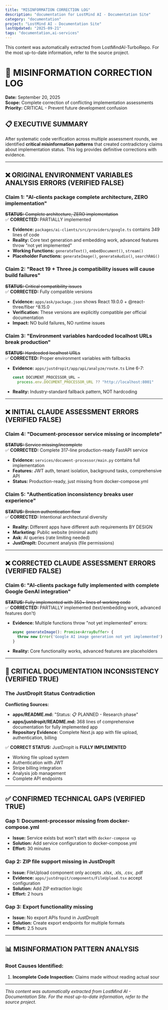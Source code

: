 ```yaml
---
title: "MISINFORMATION CORRECTION LOG"
description: "documentation for LostMind AI - Documentation Site"
category: "documentation"
project: "LostMind AI - Documentation Site"
lastUpdated: "2025-09-21"
tags: "documentation,ai-services"
---
```


<Info>
This content was automatically extracted from LostMindAI-TurboRepo.
For the most up-to-date information, refer to the source project.
</Info>

# 🚨 MISINFORMATION CORRECTION LOG

**Date:** September 20, 2025  
**Scope:** Complete correction of conflicting implementation assessments  
**Priority:** CRITICAL - Prevent future development confusion  

## 📋 EXECUTIVE SUMMARY

After systematic code verification across multiple assessment rounds, we identified **critical misinformation patterns** that created contradictory claims about implementation status. This log provides definitive corrections with evidence.

---

## ❌ ORIGINAL ENVIRONMENT VARIABLES ANALYSIS ERRORS (VERIFIED FALSE)

### **Claim 1: "AI-clients package complete architecture, ZERO implementation"**
~~**STATUS:** Complete architecture, ZERO implementation~~  
✅ **CORRECTED:** PARTIALLY implemented
- **Evidence:** `packages/ai-clients/src/providers/google.ts` contains 349 lines of code
- **Reality:** Core text generation and embedding work, advanced features throw "not yet implemented"
- **Working Functions:** `generateText()`, `embedDocument()`, `stream()`
- **Placeholder Functions:** `generateImage()`, `generateAudio()`, `searchRAG()`

### **Claim 2: "React 19 + Three.js compatibility issues will cause build failures"**
~~**STATUS:** Critical compatibility issues~~  
✅ **CORRECTED:** Fully compatible versions
- **Evidence:** `apps/ask/package.json` shows React 19.0.0 + @react-three/fiber ^8.15.0
- **Verification:** These versions are explicitly compatible per official documentation
- **Impact:** NO build failures, NO runtime issues

### **Claim 3: "Environment variables hardcoded localhost URLs break production"**
~~**STATUS:** Hardcoded localhost URLs~~  
✅ **CORRECTED:** Proper environment variables with fallbacks
- **Evidence:** `apps/justdropit/app/api/analyze/route.ts` Line 6-7:
  ```typescript
  const DOCUMENT_PROCESSOR_URL = 
    process.env.DOCUMENT_PROCESSOR_URL ?? "http://localhost:8001"
  ```
- **Reality:** Industry-standard fallback pattern, NOT hardcoding

---

## ❌ INITIAL CLAUDE ASSESSMENT ERRORS (VERIFIED FALSE)

### **Claim 4: "Document-processor service missing or incomplete"**
~~**STATUS:** Service missing/incomplete~~  
✅ **CORRECTED:** Complete 317-line production-ready FastAPI service
- **Evidence:** `services/document-processor/main.py` contains full implementation
- **Features:** JWT auth, tenant isolation, background tasks, comprehensive API
- **Status:** Production-ready, just missing from docker-compose.yml

### **Claim 5: "Authentication inconsistency breaks user experience"**
~~**STATUS:** Broken authentication flow~~  
✅ **CORRECTED:** Intentional architectural diversity
- **Reality:** Different apps have different auth requirements BY DESIGN
- **Marketing:** Public website (minimal auth)
- **Ask:** AI queries (rate limiting needed)
- **JustDropIt:** Document analysis (file permissions)

---

## ❌ CORRECTED CLAUDE ASSESSMENT ERRORS (VERIFIED FALSE)

### **Claim 6: "AI-clients package fully implemented with complete Google GenAI integration"**
~~**STATUS:** Fully implemented with 350+ lines of working code~~  
✅ **CORRECTED:** PARTIALLY implemented (text/embedding work, advanced features don't)
- **Evidence:** Multiple functions throw "not yet implemented" errors:
  ```typescript
  async generateImage(): Promise<ArrayBuffer> {
    throw new Error('Google AI image generation not yet implemented');
  }
  ```
- **Reality:** Core functionality works, advanced features are placeholders

---

## 🚨 CRITICAL DOCUMENTATION INCONSISTENCY (VERIFIED TRUE)

### **The JustDropIt Status Contradiction**

**Conflicting Sources:**
- **apps/README.md:** "Status: 📋 PLANNED - Research phase"
- **apps/justdropit/README.md:** 368 lines of comprehensive documentation for fully implemented app
- **Repository Evidence:** Complete Next.js app with file upload, authentication, billing

✅ **CORRECT STATUS:** JustDropIt is **FULLY IMPLEMENTED**
- Working file upload system
- Authentication with JWT
- Stripe billing integration
- Analysis job management
- Complete API endpoints

---

## ✅ CONFIRMED TECHNICAL GAPS (VERIFIED TRUE)

### **Gap 1: Document-processor missing from docker-compose.yml**
- **Issue:** Service exists but won't start with `docker-compose up`
- **Solution:** Add service configuration to docker-compose.yml
- **Effort:** 30 minutes

### **Gap 2: ZIP file support missing in JustDropIt**
- **Issue:** FileUpload component only accepts .xlsx, .xls, .csv, .pdf
- **Evidence:** `apps/justdropit/components/FileUpload.tsx` accept configuration
- **Solution:** Add ZIP extraction logic
- **Effort:** 2 hours

### **Gap 3: Export functionality missing**
- **Issue:** No export APIs found in JustDropIt
- **Solution:** Create export endpoints for multiple formats
- **Effort:** 2.5 hours

---

## 📊 MISINFORMATION PATTERN ANALYSIS

### **Root Causes Identified:**
1. **Incomplete Code Inspection:** Claims made without reading actual sour

---
*This content was automatically extracted from LostMind AI - Documentation Site. For the most up-to-date information, refer to the source project.*
